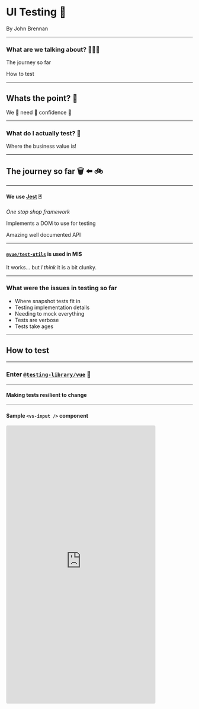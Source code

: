 # UI Testing 🎺

By John Brennan

---

### What are we talking about? 🤷🏼‍♂️

The journey so far

How to test

---

## Whats the point? 🤔

We 👏 need 👏 confidence 👏

---

### What do I actually test? 🤯

Where the business value is!

---

## The journey so far 🗑 ⬅️ 🚲

---

#### We use [Jest](https://jestjs.io/) 🃏

_One stop shop framework_

Implements a DOM to use for testing

Amazing well documented API

---

#### [`@vue/test-utils`](https://vue-test-utils.vuejs.org/) is used in MIS

It works... but _I think_ it is a bit clunky.

---

### What were the issues in testing so far

- Where snapshot tests fit in
- Testing implementation details
- Needing to mock everything
- Tests are verbose
- Tests take ages

---

## How to test

---

### Enter [`@testing-library/vue`](https://testing-library.com/) 💃

---

#### Making tests resilient to change

---

#### Sample `<vs-input />` component

<iframe src="https://codesandbox.io/embed/vue-template-xbq08?fontsize=14" title="Vue Template" allow="geolocation; microphone; camera; midi; vr; accelerometer; gyroscope; payment; ambient-light-sensor; encrypted-media" style="width:80%; height:750px; border:0; border-radius: 4px; overflow:hidden;" sandbox="allow-modals allow-forms allow-popups allow-scripts allow-same-origin" />

---

#### Where do I focus my efforts? 🤔
